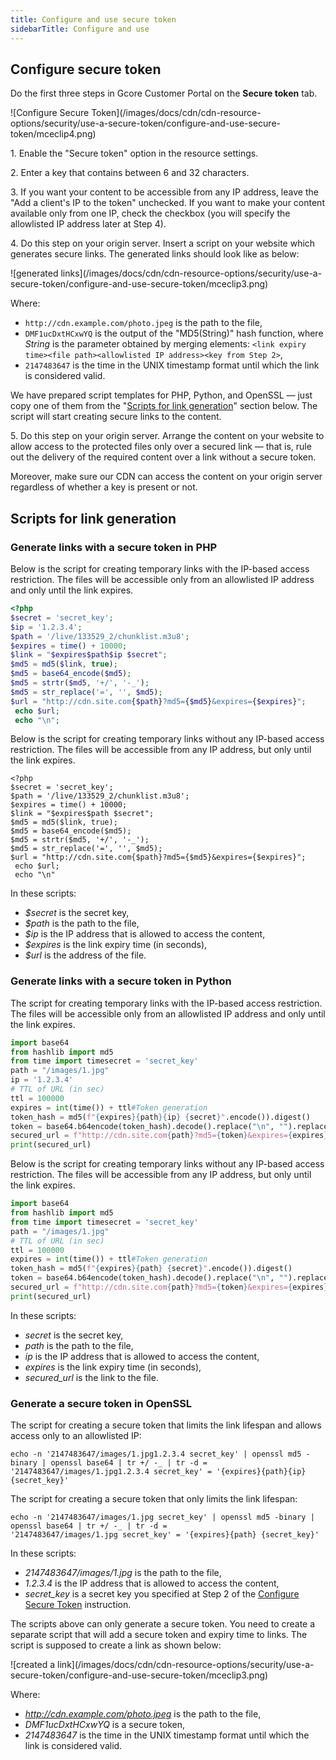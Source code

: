 ---
title: Configure and use secure token
sidebarTitle: Configure and use
---

## Configure secure token

Do the first three steps in Gcore Customer Portal on the **Secure token** tab. 


<Frame>![Configure Secure Token](/images/docs/cdn/cdn-resource-options/security/use-a-secure-token/configure-and-use-secure-token/mceclip4.png)</Frame>



1\. Enable the "Secure token" option in the resource settings. 

2\. Enter a key that contains between 6 and 32 characters. 

3\. If you want your content to be accessible from any IP address, leave the "Add a client's IP to the token" unchecked. If you want to make your content available only from one IP, check the checkbox (you will specify the allowlisted IP address later at Step 4). 

4\. Do this step on your origin server. Insert a script on your website which generates secure links. The generated links should look like as below:


<Frame>![generated links](/images/docs/cdn/cdn-resource-options/security/use-a-secure-token/configure-and-use-secure-token/mceclip3.png)</Frame>



Where:

  * `http://cdn.example.com/photo.jpeg` is the path to the file,
  * `DMF1ucDxtHCxwYQ` is the output of the "MD5(String)" hash function, where _String_ is the parameter obtained by merging elements: `<link expiry time><file path><allowlisted IP address><key from Step 2>`,
  * `2147483647` is the time in the UNIX timestamp format until which the link is considered valid.



We have prepared script templates for PHP, Python, and OpenSSL — just copy one of them from the "[Scripts for link generation](/cdn/cdn-resource-options/security/use-a-secure-token/configure-and-use-secure-token#scripts-for-link-generation)" section below. The script will start creating secure links to the content. 

5\. Do this step on your origin server. Arrange the content on your website to allow access to the protected files only over a secured link — that is, rule out the delivery of the required content over a link without a secure token. 

Moreover, make sure our CDN can access the content on your origin server regardless of whether a key is present or not. 

## Scripts for link generation

### Generate links with a secure token in PHP

Below is the script for creating temporary links with the IP-based access restriction. The files will be accessible only from an allowlisted IP address and only until the link expires. 
    
    
```php
<?php
$secret = 'secret_key';
$ip = '1.2.3.4';
$path = '/live/133529_2/chunklist.m3u8';
$expires = time() + 10000;
$link = "$expires$path$ip $secret";
$md5 = md5($link, true);
$md5 = base64_encode($md5);
$md5 = strtr($md5, '+/', '-_');
$md5 = str_replace('=', '', $md5);
$url = "http://cdn.site.com{$path}?md5={$md5}&expires={$expires}";
 echo $url;
 echo "\n";
```

Below is the script for creating temporary links without any IP-based access restriction. The files will be accessible from any IP address, but only until the link expires. 
    

```
<?php
$secret = 'secret_key';
$path = '/live/133529_2/chunklist.m3u8';
$expires = time() + 10000;
$link = "$expires$path $secret";
$md5 = md5($link, true);
$md5 = base64_encode($md5);
$md5 = strtr($md5, '+/', '-_');
$md5 = str_replace('=', '', $md5);
$url = "http://cdn.site.com{$path}?md5={$md5}&expires={$expires}";
 echo $url;
 echo "\n"
```

In these scripts:

  * _$secret_ is the secret key, 
  * _$path_ is the path to the file, 
  * _$ip_ is the IP address that is allowed to access the content, 
  * _$expires_ is the link expiry time (in seconds), 
  * _$url_ is the address of the file.



### Generate links with a secure token in Python

The script for creating temporary links with the IP-based access restriction. The files will be accessible only from an allowlisted IP address and only until the link expires. 
    

```py
import base64
from hashlib import md5
from time import timesecret = 'secret_key'  
path = "/images/1.jpg"  
ip = '1.2.3.4' 
# TTL of URL (in sec)
ttl = 100000
expires = int(time()) + ttl#Token generation
token_hash = md5(f"{expires}{path}{ip} {secret}".encode()).digest()
token = base64.b64encode(token_hash).decode().replace("\n", "").replace("+", "-").replace("/", "_").replace("=", "")
secured_url = f"http://cdn.site.com{path}?md5={token}&expires={expires}"# File's URL
print(secured_url) 
```

Below is the script for creating temporary links without any IP-based access restriction. The files will be accessible from any IP address, but only until the link expires. 
    
```py
import base64
from hashlib import md5
from time import timesecret = 'secret_key'  
path = "/images/1.jpg"  
# TTL of URL (in sec)
ttl = 100000
expires = int(time()) + ttl#Token generation
token_hash = md5(f"{expires}{path} {secret}".encode()).digest()
token = base64.b64encode(token_hash).decode().replace("\n", "").replace("+", "-").replace("/", "_").replace("=", "")
secured_url = f"http://cdn.site.com{path}?md5={token}&expires={expires}"# File's URL
print(secured_url) 
```

In these scripts: 

  * _secret_ is the secret key, 
  * _path_ is the path to the file, 
  * _ip_ is the IP address that is allowed to access the content, 
  * _expires_ is the link expiry time (in seconds), 
  * _secured_url_ is the link to the file.



### Generate a secure token in OpenSSL

The script for creating a secure token that limits the link lifespan and allows access only to an allowlisted IP:
    
```
echo -n '2147483647/images/1.jpg1.2.3.4 secret_key' | openssl md5 -binary | openssl base64 | tr +/ -_ | tr -d =
'2147483647/images/1.jpg1.2.3.4 secret_key' = '{expires}{path}{ip} {secret_key}'
```

The script for creating a secure token that only limits the link lifespan:
    
```
echo -n '2147483647/images/1.jpg secret_key' | openssl md5 -binary | openssl base64 | tr +/ -_ | tr -d =
'2147483647/images/1.jpg secret_key' = '{expires}{path} {secret_key}'
```

In these scripts:

  * _2147483647/images/1.jpg_ is the path to the file, 
  * _1.2.3.4_ is the IP address that is allowed to access the content, 
  * _secret_key_ is a secret key you specified at Step 2 of the [Configure Secure Token](/cdn/cdn-resource-options/security/use-a-secure-token/configure-and-use-secure-token#configure-secure-token) instruction.



The scripts above can only generate a secure token. You need to create a separate script that will add a secure token and expiry time to links. The script is supposed to create a link as shown below:


<Frame>![created a link](/images/docs/cdn/cdn-resource-options/security/use-a-secure-token/configure-and-use-secure-token/mceclip3.png)</Frame>



Where:

  * _http://cdn.example.com/photo.jpeg_ is the path to the file,
  * _DMF1ucDxtHCxwYQ_ is a secure token,
  * _2147483647_ is the time in the UNIX timestamp format until which the link is considered valid.